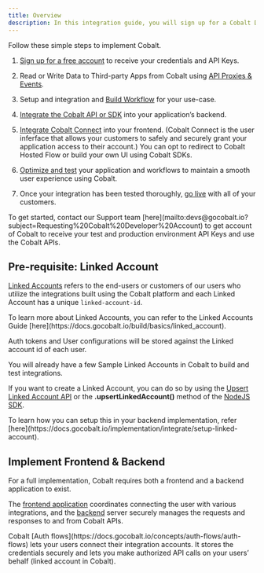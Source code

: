 ```yaml
---
title: Overview
description: In this integration guide, you will sign up for a Cobalt Developer Account, set up Cobalt Connect, integrate the Cobalt API and go into production.
---
```

Follow these simple steps to implement Cobalt.

1. [Sign up for a free account](https://www.gocobalt.io/sign-up) to receive your credentials and API Keys.

2. Read or Write Data to Third-party Apps from Cobalt using [API Proxies & Events](/implementation/communicate/events_proxies).

3. Setup and integration and [Build Workflow](/implementation/workflow/overview) for your use-case.

4. [Integrate the Cobalt API or SDK](https://docs.gocobalt.io/implementation/integrate/manage-connection) into your application’s backend.

5. [Integrate Cobalt Connect](https://docs.gocobalt.io/implementation/integrate/display-apps) into your frontend. (Cobalt Connect is the user inferface that allows your customers to safely and securely grant your application access to their account.) You can opt to redirect to Cobalt Hosted Flow or build your own UI using Cobalt SDKs.

6. [Optimize and test](https://docs.gocobalt.io/implementation/Test-Integration/develop-test) your application and workflows to maintain a smooth user experience using Cobalt.

7. Once your integration has been tested thoroughly, [go live](https://docs.gocobalt.io/implementation/deploy/live-checklist) with all of your customers.

<Info>
To get started, contact our Support team [here](mailto:devs@gocobalt.io?subject=Requesting%20Cobalt%20Developer%20Account) to get account of Cobalt to receive your test and production environment API Keys and use the Cobalt APIs.
</Info>

## Pre-requisite: Linked Account

[Linked Accounts](https://app.gocobalt.io/connections) refers to the end-users or customers of our users who utilize the integrations built using the Cobalt platform and each Linked Account has a unique `linked-account-id`.

<Info> 
To learn more about Linked Accounts, you can refer to the Linked Accounts Guide [here](https://docs.gocobalt.io/build/basics/linked_account).
</Info>

Auth tokens and User configurations will be stored against the Linked account id of each user.

You will already have a few Sample Linked Accounts in Cobalt to build and test integrations.

If you want to create a Linked Account, you can do so by using the [Upsert Linked Account API](https://docs.gocobalt.io/api-reference/customer/upsert-a-linked-account) or the **.upsertLinkedAccount()** method of the [NodeJS SDK](https://docs.gocobalt.io/sdks/server-side-sdks/nodejs-sdk).

<Tip>
To learn how you can setup this in your backend implementation, refer [here](https://docs.gocobalt.io/implementation/integrate/setup-linked-account).
</Tip>

## Implement Frontend & Backend

For a full implementation, Cobalt requires both a frontend and a backend application to exist. 

The [frontend application](https://docs.gocobalt.io/implementation/integrate/display-apps) coordinates connecting the user with various integrations, and the [backend](https://docs.gocobalt.io/implementation/integrate/setup-linked-account) server securely manages the requests and responses to and from Cobalt APIs.

<Tip>
Cobalt [Auth flows](https://docs.gocobalt.io/concepts/auth-flows/auth-flows) lets your users connect their integration accounts. It stores the credentials securely and lets you make authorized API calls on your users’ behalf (linked account in Cobalt).
</Tip>